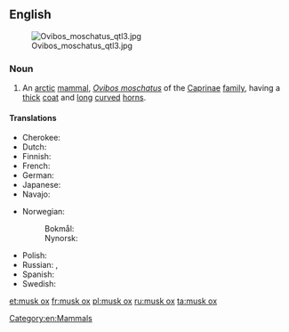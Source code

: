 ==English==
[[File:Ovibos moschatus qtl3.jpg|thumb]]

===Noun===
{{wikipedia}}
{{en-noun|musk oxen}}

# An [[arctic]] [[mammal]], ''[[Ovibos moschatus]]'' of the [[Caprinae]] [[family]], having a [[thick]] [[coat]] and [[long]] [[curve]]d [[horn]]s.

====Translations====
{{trans-top|an arctic mammal}}
* Cherokee: {{t-|chr|ᏧᏴᏢ ᏯᎾᏌ|tr=tsuyvtlv yanasa|sc=Cher}}
* Dutch: {{t+|nl|muskusos|m}}
* Finnish: {{t+|fi|myskihärkä}}
* French: {{t+|fr|bœuf musqué|m}}
* German: {{t|de|Moschusochse|m}}
* Japanese: {{t|ja|ジャコウウシ|tr=jakōushi|sc=Jpan}}
* Navajo: {{tø|nv|hakʼaz ayání}}
{{trans-mid}}
* Norwegian:
*: Bokmål: {{t|nb|moskusoks}}
*: Nynorsk: {{t|nn|moskusfe}}
* Polish: {{t|pl|piżmowół|m}}
* Russian: {{t|ru|овцебык|m|tr=ovcebýk|sc=Cyrl}}, {{t|ru|мускусный бык|m|tr=múskusnyj byk|sc=Cyrl}}
* Spanish: {{t-|es|buey almizclero|m}}
* Swedish: {{t-|sv|myskoxe}}
{{trans-bottom}}

[[Category:en:Mammals]]

[[et:musk ox]]
[[fr:musk ox]]
[[pl:musk ox]]
[[ru:musk ox]]
[[ta:musk ox]]